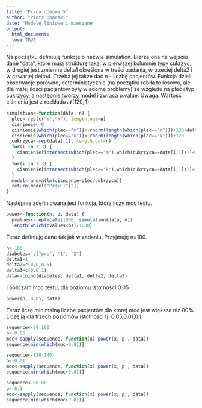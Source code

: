 ```yaml
---
title: "Praca domowa 5"
author: "Piotr Obarski"
date: "Modele liniowe i mieszane"
output: 
  html_document:
  toc: TRUE
---
```

Na początku definiuję funkcję o nazwie simulation. Bierze ona na wejściu dane "data", które mają strukturę taką: w pierwszej kolumnie typy cukrzyc, w drugiej jest zmienna delta1 określona w treści zadania, w trzeciej delta2 i w czwartej delta4. Trzeba jej także dać n - liczbę pacjentów.
Funkcja dzieli obserwacje porówno, deterministycznie (na początku robiła to losowo, ale dla małej ilości pacjentów były wiadome problemy) ze względu na płeć i typ cukrzycy, a następnie tworzy model i zwraca p.value.
Uwaga: Wartość ciśnienia jest z rozkładu $\mathcal{N}(120,1)$.
  
```r
simulation<-function(data, n) {
  plec<-rep(c("m","k"), length.out=n)
  cisnienie<-0
  cisnienie[which(plec=="m")]<-rnorm(length(which(plec=="m")))+120+delta1
  cisnienie[which(plec=="k")]<-rnorm(length(which(plec=="k")))+120
  cukrzyca<-rep(data[,1], length.out=n)
  for(i in 1:3) {
    cisnienie[intersect(which(plec=="m"),which(cukrzyca==data[i,1]))]<-cisnienie[intersect(which(plec=="m"),which(cukrzyca==data[i,1]))]+delta2[i]
  }
  for(i in 1:3) {
    cisnienie[intersect(which(plec=="k"),which(cukrzyca==data[i,1]))]<-cisnienie[intersect(which(plec=="k"),which(cukrzyca==data[i,1]))]+delta3[i]
  }
  model<-anova(lm(cisnienie~plec/cukrzyca))
  return(model$"Pr(>F)"[2])
}
```
Następnie zdefiniowana jest funkcja, która liczy moc testu.
```r
power<-function(n, p, data) {
  pvalues<-replicate(1000, simulation(data, n))
  length(which(pvalues<p))/1000}
``` 

Teraz definiuję dane tak jak w zadaniu. Przyjmuję n=100.
```r
n<-100
diabetes<-c("pre", "1", "2")
delta1=1
delta2=c(0,0,0.5)
delta3=c(0,0,1)
data<-cbind(diabetes, delta1, delta2, delta3)
```
I obliczam moc testu, dla poziomu istotności 0.05
```r
power(n, 0.05, data)
```
Teraz liczę minimalną liczbę pacjentów dla której moc jest większa niż 80%. Liczę ją dla trzech poziomów istotności tj. 0.05,0.01,0.1.
```r
sequence<-80:100
p<-0.05
moc<-sapply(sequence, function(x) power(x, p , data))
sequence[min(which(moc>0.8))]

sequence<-120:140
p<-0.01
moc<-sapply(sequence, function(x) power(x, p , data))
sequence[min(which(moc>0.8))]

sequence<-60:80
p<-0.1
moc<-sapply(sequence, function(x) power(x, p , data))
sequence[min(which(moc>0.8))]
```
